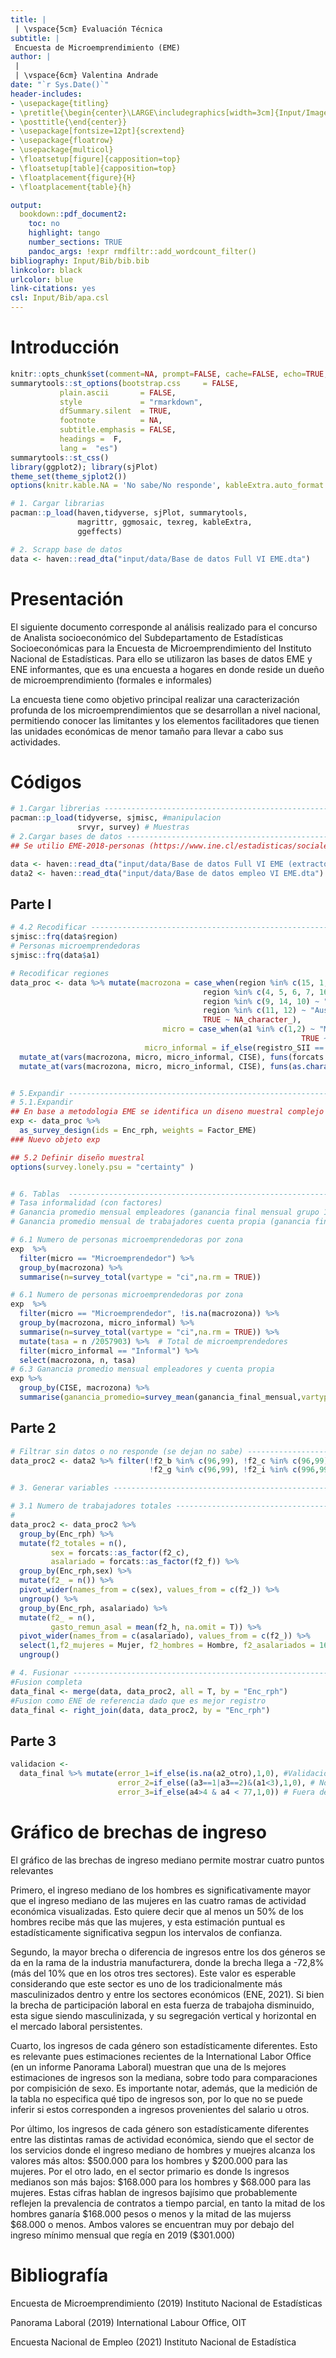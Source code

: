 ```yaml
---
title: |
 | \vspace{5cm} Evaluación Técnica
subtitle: |
 Encuesta de Microemprendimiento (EME)
author: | 
 | 
 | \vspace{6cm} Valentina Andrade
date: "`r Sys.Date()`"
header-includes:
- \usepackage{titling}
- \pretitle{\begin{center}\LARGE\includegraphics[width=3cm]{Input/Imagenes/logo_ine.png}\\[\bigskipamount]}
- \posttitle{\end{center}}
- \usepackage[fontsize=12pt]{scrextend}
- \usepackage{floatrow}
- \usepackage{multicol}
- \floatsetup[figure]{capposition=top}
- \floatsetup[table]{capposition=top}
- \floatplacement{figure}{H}
- \floatplacement{table}{h}

output: 
  bookdown::pdf_document2:
    toc: no
    highlight: tango
    number_sections: TRUE
    pandoc_args: !expr rmdfiltr::add_wordcount_filter()
bibliography: Input/Bib/bib.bib
linkcolor: black
urlcolor: blue
link-citations: yes
csl: Input/Bib/apa.csl
---
```



\newpage

\setcounter{tocdepth}{2}
\renewcommand{\contentsname}{Tabla de contenidos}
\tableofcontents

\newpage

# Introducción
```r
knitr::opts_chunk$set(comment=NA, prompt=FALSE, cache=FALSE, echo=TRUE, results='asis', message = F, warning = F, eval = F)
summarytools::st_options(bootstrap.css     = FALSE,
           plain.ascii       = FALSE,   
           style             = "rmarkdown",
           dfSummary.silent  = TRUE, 
           footnote          = NA,
           subtitle.emphasis = FALSE,
           headings =  F,
           lang =  "es")
summarytools::st_css()
library(ggplot2); library(sjPlot)
theme_set(theme_sjplot2())
options(knitr.kable.NA = 'No sabe/No responde', kableExtra.auto_format = FALSE)
```



```r
# 1. Cargar librarias
pacman::p_load(haven,tidyverse, sjPlot, summarytools,
               magrittr, ggmosaic, texreg, kableExtra,
               ggeffects)

# 2. Scrapp base de datos
data <- haven::read_dta("input/data/Base de datos Full VI EME.dta")

```



\newpage

# Presentación

El siguiente documento corresponde al análisis realizado para el  concurso de Analista socioeconómico del Subdepartamento de Estadísticas Socioeconómicas para la Encuesta de Microemprendimiento del Instituto Nacional de Estadísticas. Para ello se utilizaron las bases de datos EME y ENE informantes, que es una encuesta a hogares en donde reside un dueño de microemprendimiento (formales e informales)

La encuesta tiene como objetivo principal realizar una caracterización profunda de los microemprendimientos que se desarrollan a nivel nacional, permitiendo conocer las limitantes y los elementos facilitadores que tienen las unidades económicas de menor tamaño para llevar a cabo sus actividades.

\newpage

# Códigos
```r
# 1.Cargar librerias ------------------------------------------------------
pacman::p_load(tidyverse, sjmisc, #manipulacion
               srvyr, survey) # Muestras
# 2.Cargar bases de datos -------------------------------------------------
## Se utilio EME-2018-personas (https://www.ine.cl/estadisticas/sociales/ingresos-y-gastos/encuesta-suplementaria-de-ingresos)

data <- haven::read_dta("input/data/Base de datos Full VI EME (extracto).dta")
data2 <- haven::read_dta("input/data/Base de datos empleo VI EME.dta")
```

## Parte I

```r
# 4.2 Recodificar ---------------------------------------------------------
sjmisc::frq(data$region)
# Personas microemprendedoras
sjmisc::frq(data$a1)

# Recodificar regiones
data_proc <- data %>% mutate(macrozona = case_when(region %in% c(15, 1, 2, 3) ~ "Norte",
                                           region %in% c(4, 5, 6, 7, 16, 8) ~ "Centro",
                                           region %in% c(9, 14, 10) ~ "Sur",
                                           region %in% c(11, 12) ~ "Austral",
                                           TRUE ~ NA_character_),
                                  micro = case_when(a1 %in% c(1,2) ~ "Microemprendedor",
                                                                 TRUE ~ NA_character_),
                              micro_informal = if_else(registro_SII == 2 & conta_completa == 2, "Informal","Formal")) %>% 
  mutate_at(vars(macrozona, micro, micro_informal, CISE), funs(forcats::as_factor(.))) %>% 
  mutate_at(vars(macrozona, micro, micro_informal, CISE), funs(as.character(.)))


# 5.Expandir --------------------------------------------------------------
# 5.1.Expandir
## En base a metodologia EME se identifica un diseno muestral complejo (bietapidoc por conglomerados)
exp <- data_proc %>%
  as_survey_design(ids = Enc_rph, weights = Factor_EME)
### Nuevo objeto exp

## 5.2 Definir diseño muestral
options(survey.lonely.psu = "certainty" )


# 6. Tablas  -------------------------------------------------------------
# Tasa informalidad (con factores)
# Ganancia promedio mensual empleadores (ganancia final mensual grupo 1)
# Ganancia promedio mensual de trabajadores cuenta propia (ganancia final mensual 0)

# 6.1 Numero de personas microemprendedoras por zona
exp  %>%
  filter(micro == "Microemprendedor") %>% 
  group_by(macrozona) %>% 
  summarise(n=survey_total(vartype = "ci",na.rm = TRUE))

# 6.1 Numero de personas microemprendedoras por zona
exp  %>%
  filter(micro == "Microemprendedor", !is.na(macrozona)) %>% 
  group_by(macrozona, micro_informal) %>%
  summarise(n=survey_total(vartype = "ci",na.rm = TRUE)) %>%
  mutate(tasa = n /2057903) %>%  # Total de microemprendedores
  filter(micro_informal == "Informal") %>% 
  select(macrozona, n, tasa)
# 6.3 Ganancia promedio mensual empleadores y cuenta propia
exp %>% 
  group_by(CISE, macrozona) %>% 
  summarise(ganancia_promedio=survey_mean(ganancia_final_mensual,vartype = "ci",na.rm = TRUE))

```

## Parte 2
```r
# Filtrar sin datos o no responde (se dejan no sabe) -----------------------------------------------------------------------
data_proc2 <- data2 %>% filter(!f2_b %in% c(96,99), !f2_c %in% c(96,99), !f2_d %in% c(999), !f2_e %in% c(96,99), !f2_f %in% c(96,99),
                               !f2_g %in% c(96,99), !f2_i %in% c(996,999))

# 3. Generar variables ----------------------------------------------------

# 3.1 Numero de trabajadores totales --------------------------------------
#
data_proc2 <- data_proc2 %>% 
  group_by(Enc_rph) %>% 
  mutate(f2_totales = n(),
         sex = forcats::as_factor(f2_c),
         asalariado = forcats::as_factor(f2_f)) %>% 
  group_by(Enc_rph,sex) %>%
  mutate(f2_ = n()) %>%
  pivot_wider(names_from = c(sex), values_from = c(f2_)) %>% 
  ungroup() %>% 
  group_by(Enc_rph, asalariado) %>% 
  mutate(f2_ = n(),
         gasto_remun_asal = mean(f2_h, na.omit = T)) %>% 
  pivot_wider(names_from = c(asalariado), values_from = c(f2_)) %>% 
  select(1,f2_mujeres = Mujer, f2_hombres = Hombre, f2_asalariados = 16, gasto_remun_asal) %>% 
  ungroup()

# 4. Fusionar ----------------------------------------------------------------
#Fusion completa
data_final <- merge(data, data_proc2, all = T, by = "Enc_rph")  
#Fusion como ENE de referencia dado que es mejor registro
data_final <- right_join(data, data_proc2, by = "Enc_rph")  

```

## Parte 3
```r
validacion <- 
  data_final %>% mutate(error_1=if_else(is.na(a2_otro),1,0), #Validacion de falta de respuesta
                        error_2=if_else((a3==1|a3==2)&(a1<3),1,0), # No respuesta
                        error_3=if_else(a4>4 & a4 < 77,1,0)) # Fuera de rango
```

\newpage

# Gráfico de brechas de ingreso

El gráfico de las brechas de ingreso mediano permite mostrar cuatro puntos relevantes

Primero, el ingreso mediano de los hombres es significativamente mayor que el ingreso mediano de las mujeres en las cuatro ramas de actividad económica visualizadas. Esto quiere decir que al menos un 50% de los hombres recibe más que las mujeres, y esta estimación puntual es estadísticamente significativa segpun los intervalos de confianza.

Segundo, la mayor brecha o diferencia de ingresos entre los dos géneros se da en la rama de la industria manufacturera, donde la brecha llega a -72,8% (más del 10% que en los otros tres sectores). Este valor es esperable considerando que este sector es uno de los tradicionalmente más masculinizados dentro y entre los sectores económicos (ENE, 2021). Si bien la brecha de participación laboral en esta fuerza de trabajoha disminuido, esta sigue siendo masculinizada, y su segregación vertical y horizontal en el mercado laboral persistentes.

Cuarto, los ingresos de cada género son estadísticamente diferentes. Esto es relevante pues estimaciones recientes de la International Labor Office (en un informe Panorama Laboral) muestran que una de ls mejores estimaciones de ingresos son la mediana, sobre todo para comparaciones por compisición de sexo. Es importante notar, además, que la medición de la tabla no especifica qué tipo de ingresos son, por lo que no se puede inferir si estos corresponden a ingresos provenientes del salario u otros. 

Por último,  los ingresos de cada género son estadísticamente diferentes entre las distintas ramas de actividad económica, siendo que el sector de los servicios donde el ingreso mediano de hombres y muejres alcanza los valores más altos: $500.000 para los hombres y $200.000 para las mujeres. Por el otro lado, en el sector primario es donde ls ingresos medianos son más bajos: $168.000 para los hombres y $68.000 para las mujeres. Estas cifras hablan de ingresos bajísimo que probablemente reflejen la prevalencia de contratos a tiempo parcial, en tanto la mitad de los hombres ganaría $168.000 pesos o menos y la mitad de las mujerss $68.000 o menos. Ambos valores se encuentran muy por debajo del ingreso mínimo mensual que regía en 2019 ($301.000)



\newpage

# Bibliografía

Encuesta de Microemprendimiento (2019) Instituto Nacional de Estadísticas

Panorama Laboral (2019) International Labour Office, OIT

Encuesta Nacional de Empleo (2021) Instituto Nacional de Estadística




